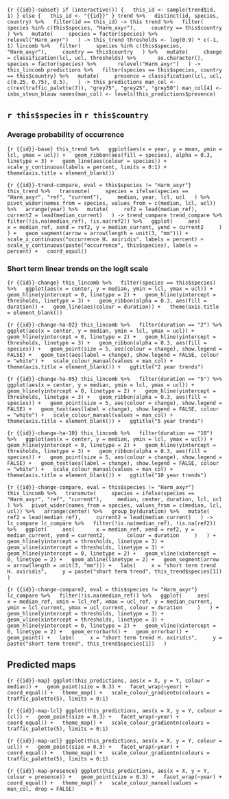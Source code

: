 ```{r {{id}}-subset}
if (interactive()) {
  this_id <- sample(trend$id, 1)
} else {
  this_id <- "{{id}}"
}
trend %>%
  distinct(id, species, country) %>%
  filter(id == this_id) -> this
trend %>%
  filter(
    species %in% c(this$species, "Harm_axyr"),
    country == this$country
  ) %>%
  mutate(
    species = factor(species) %>%
      relevel("Harm_axyr")
  ) -> this_trend
thresholds <- log(0.9) * c(-1, 1)
lincomb %>%
  filter(
    species %in% c(this$species, "Harm_axyr"),
    country == this$country
  ) %>%
  mutate(
    change = classification(lcl, ucl, thresholds) %>%
      as.character(),
    species = factor(species) %>%
      relevel("Harm_axyr")
  ) -> this_lincomb
predictions %>%
  filter(species == this$species, country == this$country) %>%
  mutate(
    presence = classification(lcl, ucl, c(0.25, 0.75), 0.5),
  ) -> this_predictions
man_col <- c(rev(traffic_palette(7)), "grey75", "grey25", "grey50")
man_col[4] <- inbo_steun_blauw
names(man_col) <- levels(this_predictions$presence)
```

## `r this$species` in `r this$country`

### Average probability of occurrence

```{r {{id}}-base}
this_trend %>%
  ggplot(aes(x = year, y = mean, ymin = lcl, ymax = ucl)) +
  geom_ribbon(aes(fill = species), alpha = 0.3, linetype = 3) +
  geom_line(aes(colour = species)) +
  scale_y_continuous(labels = percent, limits = 0:1) +
  theme(axis.title = element_blank())
```

```{r {{id}}-trend-compare, eval = this$species != "Harm_axyr"}
this_trend %>%
  transmute(
    species = ifelse(species == "Harm_axyr", "ref", "current"),
    median, year, lcl, ucl
  ) %>%
  pivot_wider(names_from = species, values_from = c(median, lcl, ucl)) %>%
  arrange(year) %>%
  mutate(
    ref2 = lead(median_ref),
    current2 = lead(median_current)
  ) -> trend_compare
trend_compare %>%
  filter(!is.na(median_ref), !is.na(ref2)) %>%
  ggplot(
    aes(
      x = median_ref, xend = ref2, y = median_current, yend = current2
    )
  ) +
  geom_segment(arrow = arrow(length = unit(3, "mm"))) +
  scale_x_continuous("occurrence H. axiridis", labels = percent) +
  scale_y_continuous(paste("occurrence", this$species), labels = percent) +
  coord_equal()
```

### Short term linear trends on the logit scale

```{r {{id}}-change}
this_lincomb %>%
  filter(species == this$species) %>%
  ggplot(aes(x = center, y = median, ymin = lcl, ymax = ucl)) +
  geom_hline(yintercept = 0, linetype = 2) +
  geom_hline(yintercept = thresholds, linetype = 3) +
  geom_ribbon(alpha = 0.3, aes(fill = duration)) +
  geom_line(aes(colour = duration)) +
  theme(axis.title = element_blank())
```

```{r {{id}}-change-ha-02}
this_lincomb %>%
  filter(duration == "2") %>%
  ggplot(aes(x = center, y = median, ymin = lcl, ymax = ucl)) +
  geom_hline(yintercept = 0, linetype = 2) +
  geom_hline(yintercept = thresholds, linetype = 3) +
  geom_ribbon(alpha = 0.3, aes(fill = species)) +
  geom_point(size = 5, aes(colour = change), show.legend = FALSE) +
  geom_text(aes(label = change), show.legend = FALSE, colour = "white") +
  scale_colour_manual(values = man_col) +
  theme(axis.title = element_blank()) +
  ggtitle("2 year trends")
```

```{r {{id}}-change-ha-05}
this_lincomb %>%
  filter(duration == "5") %>%
  ggplot(aes(x = center, y = median, ymin = lcl, ymax = ucl)) +
  geom_hline(yintercept = 0, linetype = 2) +
  geom_hline(yintercept = thresholds, linetype = 3) +
  geom_ribbon(alpha = 0.3, aes(fill = species)) +
  geom_point(size = 5, aes(colour = change), show.legend = FALSE) +
  geom_text(aes(label = change), show.legend = FALSE, colour = "white") +
  scale_colour_manual(values = man_col) +
  theme(axis.title = element_blank()) +
  ggtitle("5 year trends")
```

```{r {{id}}-change-ha-10}
this_lincomb %>%
  filter(duration == "10") %>%
  ggplot(aes(x = center, y = median, ymin = lcl, ymax = ucl)) +
  geom_hline(yintercept = 0, linetype = 2) +
  geom_hline(yintercept = thresholds, linetype = 3) +
  geom_ribbon(alpha = 0.3, aes(fill = species)) +
  geom_point(size = 5, aes(colour = change), show.legend = FALSE) +
  geom_text(aes(label = change), show.legend = FALSE, colour = "white") +
  scale_colour_manual(values = man_col) +
  theme(axis.title = element_blank()) +
  ggtitle("10 year trends")
```

```{r {{id}}-change-compare, eval = this$species != "Harm_axyr"}
this_lincomb %>%
  transmute(
    species = ifelse(species == "Harm_axyr", "ref", "current"),
    median, center, duration, lcl, ucl
  ) %>%
  pivot_wider(names_from = species, values_from = c(median, lcl, ucl)) %>%
  arrange(center) %>%
  group_by(duration) %>%
  mutate(
    ref2 = lead(median_ref),
    current2 = lead(median_current)
  ) -> lc_compare
lc_compare %>%
  filter(!is.na(median_ref), !is.na(ref2)) %>%
  ggplot(
    aes(
      x = median_ref, xend = ref2, y = median_current, yend = current2,
      colour = duration
    )
  ) +
  geom_hline(yintercept = thresholds, linetype = 3) +
  geom_vline(xintercept = thresholds, linetype = 3) +
  geom_hline(yintercept = 0, linetype = 2) +
  geom_vline(xintercept = 0, linetype = 2) +
  geom_abline(linetype = 2) +
  geom_segment(arrow = arrow(length = unit(3, "mm"))) +
  labs(
    x = "short term trend H. axiridis",
    y = paste("short term trend", this_trend$species[1])
  )
```

```{r {{id}}-change-compare2, eval = this$species != "Harm_axyr"}
lc_compare %>%
  filter(!is.na(median_ref)) %>%
  ggplot(
    aes(
      x = median_ref, xmin = lcl_ref, xmax = ucl_ref, y = median_current, 
      ymin = lcl_current, ymax = ucl_current, colour = duration
    )
  ) +
  geom_hline(yintercept = thresholds, linetype = 3) +
  geom_vline(xintercept = thresholds, linetype = 3) +
  geom_hline(yintercept = 0, linetype = 2) +
  geom_vline(xintercept = 0, linetype = 2) +
  geom_errorbarh() +
  geom_errorbar() +
  geom_point() +
  labs(
    x = "short term trend H. axiridis",
    y = paste("short term trend", this_trend$species[1])
  )
```

## Predicted maps

```{r {{id}}-map}
ggplot(this_predictions, aes(x = X, y = Y, colour = median)) +
  geom_point(size = 0.3) +
  facet_wrap(~year) +
  coord_equal() +
  theme_map() +
  scale_colour_gradientn(colours = traffic_palette(5), limits = 0:1)
```

```{r {{id}}-map-lcl}
ggplot(this_predictions, aes(x = X, y = Y, colour = lcl)) +
  geom_point(size = 0.3) +
  facet_wrap(~year) +
  coord_equal() +
  theme_map() +
  scale_colour_gradientn(colours = traffic_palette(5), limits = 0:1)
```

```{r {{id}}-map-ucl}
ggplot(this_predictions, aes(x = X, y = Y, colour = ucl)) +
  geom_point(size = 0.3) +
  facet_wrap(~year) +
  coord_equal() +
  theme_map() +
  scale_colour_gradientn(colours = traffic_palette(5), limits = 0:1)
```

```{r {{id}}-map-presence}
ggplot(this_predictions, aes(x = X, y = Y, colour = presence)) +
  geom_point(size = 0.3) +
  facet_wrap(~year) +
  coord_equal() +
  theme_map() +
  scale_colour_manual(values = man_col, drop = FALSE)
```

